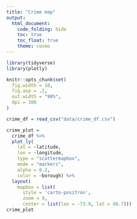 ```yaml
---
title: "Crime map"
output: 
  html_document:
    code_folding: hide
    toc: true
    toc_float: true
    theme: cosmo
---
```


```r
library(tidyverse)
library(plotly)

knitr::opts_chunk$set(
  fig.width = 10,
  fig.asp = .2,
  out.width = "90%",
  dpi = 300
)
```

```r
crime_df = read_csv("data/crime_df.csv")
```

```r
crime_plot =
  crime_df %>% 
  plot_ly(
    lat = ~latitude, 
    lon = ~longitude, 
    type = "scattermapbox", 
    mode = "markers", 
    alpha = 0.2,
    color = ~borough) %>% 
  layout(
    mapbox = list(
      style = 'carto-positron',
      zoom = 9,
      center = list(lon = -73.9, lat = 40.7)))
crime_plot
```